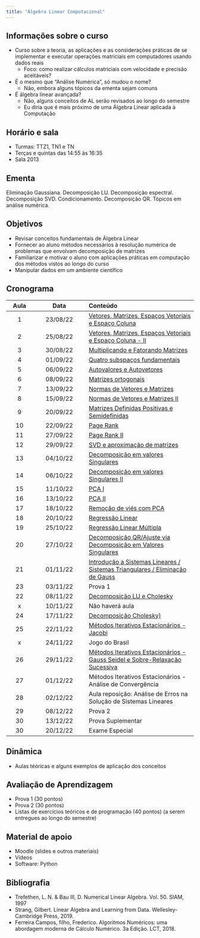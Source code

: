 ```yaml
---
title: "Álgebra Linear Computacional"
---
```


## Informações sobre o curso
- Curso sobre a teoria, as aplicações e as considerações práticas de se implementar e executar operações matriciais em computadores usando dados reais
    - Foco: como realizar cálculos matriciais com velocidade e precisão aceitáveis?
- É o mesmo que "Análise Numérica", só mudou o nome?
    - Não, embora alguns tópicos da ementa sejam comuns
- É álgebra linear avançada?
    - Não, alguns conceitos de AL serão revisados ao longo do semestre
    - Eu diria que é mais próximo de uma Álgebra Linear aplicada à Computação

## Horário e sala
- Turmas: TTZ1, TN1 e TN
- Terças e quintas das 14:55 às 16:35
- Sala 2013


## Ementa
Eliminação Gaussiana. Decomposição LU. Decomposição espectral. Decomposição SVD. Condicionamento. Decomposição QR. Tópicos em análise numérica.

## Objetivos
- Revisar conceitos fundamentais de Álgebra Linear
- Fornecer ao aluno métodos necessários à resolução numérica de problemas que envolvam decomposição de matrizes
- Familiarizar e motivar o aluno com aplicações práticas em computação dos métodos vistos ao longo do curso
- Manipular dados em um ambiente científico

## Cronograma


| Aula | Data     | Conteúdo       |
|:--:|:------:|:---------------|
| 1|23/08/22|[Vetores, Matrizes, Espaços Vetoriais e Espaço Coluna](https://heitorramos.github.io/Slides_ALC/Aula01.html)|
|2|25/08/22| [Vetores, Matrizes, Espaços Vetoriais e Espaço Coluna - II](https://heitorramos.github.io/Slides_ALC/Aula01.html)|
|3|30/08/22|[Multiplicando e Fatorando Matrizes](https://heitorramos.github.io/Slides_ALC/Aula02.html)|
|4|01/09/22|[Quatro subspaços fundamentais](https://heitorramos.github.io/Slides_ALC/Aula03.html)|
|5|06/09/22|[Autovalores e Autovetores](https://heitorramos.github.io/Slides_ALC/Aula04.html) |
|6|08/09/22|[Matrizes ortogonais <!-- colocar também matrizes positivas definidas-->](https://heitorramos.github.io/Slides_ALC/Aula05.html)|
|7|13/09/22|[Normas de Vetores e Matrizes](https://heitorramos.github.io/Slides_ALC/Aula06.html)| 
|8|15/09/22|[Normas de Vetores e Matrizes II](https://heitorramos.github.io/Slides_ALC/Aula07.html)|
|9|20/09/22|[Matrizes Definidas Positivas e Semidefinidas](https://heitorramos.github.io/Slides_ALC/Aula08.html)|
|10|22/09/22|[Page Rank](https://heitorramos.github.io/Slides_ALC/Aula09.html)|
|11|27/09/22|[Page Rank II](https://heitorramos.github.io/Slides_ALC/Aula09.html)|
|12|29/09/22|[SVD e aproximação de matrizes](https://heitorramos.github.io/Slides_ALC/Aula11.html)|
|13|04/10/22|[Decomposição em valores Singulares](https://heitorramos.github.io/Slides_ALC/Aula10.html)|
|14|06/10/22|[Decomposição em valores Singulares II](https://heitorramos.github.io/Slides_ALC/Aula10.html)|
|15|11/10/22|[PCA I](https://heitorramos.github.io/Slides_ALC/Aula12.html)|
|16|13/10/22|[PCA II](https://heitorramos.github.io/Slides_ALC/Aula13.html)|
|17|18/10/22|[Remoção de viés com PCA](https://heitorramos.github.io/Slides_ALC/Aula14.html)|
|18|20/10/22|[Regressão Linear](https://heitorramos.github.io/Slides_ALC/Aula15.html)|
|19|25/10/22|[Regressão Linear Múltipla](https://heitorramos.github.io/Slides_ALC/Aula16.html)|
|20|27/10/22|[Decomposição QR/Ajuste via Decomposição em Valores Singulares](https://heitorramos.github.io/Slides_ALC/Aula17.html)|
|21|01/11/22|[Introdução a Sistemas Lineares / Sistemas Triangulares / Eliminação de Gauss](https://heitorramos.github.io/Slides_ALC/Aula18.html)|
|23|03/11/22|[Prova 1]{.vermelho}|
|22|08/11/22|[Decomposição LU e Cholesky](https://heitorramos.github.io/Slides_ALC/Aula19.html)|
|x|10/11/22|Não haverá aula|
|24|17/11/22|[Decomposição Cholesky)](https://heitorramos.github.io/Slides_ALC/Aula19.html)|
|25|22/11/22|[Métodos Iterativos Estacionários - Jacobi](https://heitorramos.github.io/Slides_ALC/Aula20.html)|
|x|24/11/22|Jogo do Brasil|
|26|29/11/22|[Métodos Iterativos Estacionários - Gauss Seidel e Sobre-Relaxação Sucessiva](https://heitorramos.github.io/Slides_ALC/Aula20.html)|
|27|01/12/22|Métodos Iterativos Estacionários - Análise de Convergência|
|28|02/12/22|Aula reposição: Análise de Erros na Solução de Sistemas Lineares|
|29|08/12/22|[Prova 2]{.vermelho}|
|30|13/12/22|Prova Suplementar|
|30|20/12/22|Exame Especial|


## Dinâmica
- Aulas téóricas e alguns exemplos de aplicação dos conceitos 


## Avaliação de Aprendizagem
- Prova 1 (30 pontos)
- Prova 2 (30 pontos)
- Listas de exercícios teóricos e de programação (40 pontos) (a serem entregues ao longo do semestre)

## Material de apoio
- Moodle (slides e outros materiais) 
- Vídeos
- Software: Python


## Bibliografia
- Trefethen, L. N. & Bau III, D. Numerical Linear Algebra. Vol. 50. SIAM, 1997 
- Strang, Gilbert. Linear Algebra and Learning from Data. Wellesley-Cambridge Press, 2019.
- Ferreira Campos, filho, Frederico. Algoritmos Numéricos: uma abordagem moderna de Cálculo Numérico. 3a Edição. LCT, 2018.
